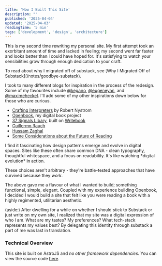 ```yaml
---
title: 'How I Built This Site'
description: ""
published: '2025-04-04'
updated: '2025-04-03'
readingTime: '5 min'
tags: ['development', 'design', 'architecture']
---
```




This is my second time rewriting my personal site. My first attempt took an exorbitant amount of time and lacked in feeling; my second went far faster and looks better than I could have hoped for. It's satisfying to watch your sensibilities grow through enough dedication to your craft.

<Aside translateY={-100}>
To read about why I migrated off of substack, see [Why I Migrated Off of Substack](/notes/goodbye-substack).
</Aside>

I took to many different blogs for inspiration in the process of the redesign. Some of my favourites include [@kepano](https://stephango.com/), [@eugeneyan](https://eugeneyan.com/), and [@maximeheckel](https://maximeheckel.com/). I'll add some of my other inspirations down below for those who are curious.

- [Crafting Interpreters](https://craftinginterpreters.com/introduction.html) by Robert Nystrom
- [Openbook](https://openbook.so), my digital book project
- [37 Signals Libary](https://books.37signals.com/), built on [Writebook](https://once.com/writebook)
- [Guillermo Rauch](https://rauchg.com)
- [Hussam Zaghal](https://hussam.fyi)
- [Some Considerations about the Future of Reading](https://www.digitalstudies.org/article/id/7222/#BarthesEntretien1995)

<Aside>
I find it fascinating how design patterns emerge and evolve in digital spaces. Sites like these often share common DNA - clean typography, thoughtful whitespace, and a focus on readability. It's like watching *digital evolution* in action.

These choices aren't arbitrary - they're battle-tested approaches that have survived because they _work_.
</Aside>

The above gave me a flavour of what I wanted to build; something functional, simple, elegant. Coupled with my experience building Openbook, I decided I would build a site that felt like you were reading a book with a highly regimented, utilitarian aesthetic.

(aside:)
After dwelling for a while on whether I should stick to Substack or just write on my own site, I realized that my site was a digital expression of who I am. What are my tastes? My preferences? What tech-stack represents my values best? By delegating this identity through substack a part of me was last in translation.


### Technical Overview

This site is built on AstroJS and *no other framework dependencies*. You can view the source code [here](https://github.com/appcabinet/marcelo.app).

